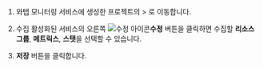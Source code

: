 1. 와탭 모니터링 서비스에 생성한 프로젝트의 <Cmdname sid="side_management" className="uitext" /> &gt; <Cmdname sid="agentInstall" className="uitext" />로 이동합니다.

1. 수집 활성화된 서비스의 오른쪽 ![수정 아이콘](/img/ico-edit.svg)**수정** 버튼을 클릭하면 수집할 **리소스 그룹**, **메트릭스**, **스탯**을 선택할 수 있습니다. 

1. **저장** 버튼을 클릭합니다.